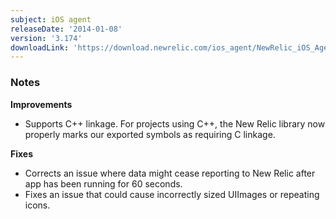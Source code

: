 ```yaml
---
subject: iOS agent
releaseDate: '2014-01-08'
version: '3.174'
downloadLink: 'https://download.newrelic.com/ios_agent/NewRelic_iOS_Agent_3.174.zip'
---
```


### Notes

**Improvements**

* Supports C++ linkage. For projects using C++, the New Relic library now properly marks our exported symbols as requiring C linkage.

**Fixes**

* Corrects an issue where data might cease reporting to New Relic after app has been running for 60 seconds.
* Fixes an issue that could cause incorrectly sized UIImages or repeating icons.
